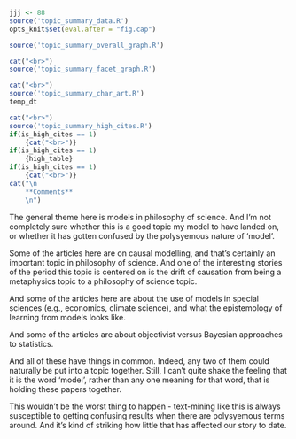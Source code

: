 ```r
jjj <- 88
source('topic_summary_data.R')
opts_knit$set(eval.after = "fig.cap")
```

```r
source('topic_summary_overall_graph.R')
```

```r
cat("<br>")
source('topic_summary_facet_graph.R')
```

```r
cat("<br>")
source('topic_summary_char_art.R')
temp_dt
```

```r
cat("<br>")
source('topic_summary_high_cites.R')
if(is_high_cites == 1)
	{cat("<br>")}
if(is_high_cites == 1)
	{high_table}
if(is_high_cites == 1)
	{cat("<br>")}
cat("\n
	**Comments**
	\n")
```

The general theme here is models in philosophy of science. And I'm not completely sure whether this is a good topic my model to have landed on, or whether it has gotten confused by the polysyemous nature of 'model'.

Some of the articles here are on causal modelling, and that's certainly an important topic in philosophy of science. And one of the interesting stories of the period this topic is centered on is the drift of causation from being a metaphysics topic to a philosophy of science topic.

And some of the articles here are about the use of models in special sciences (e.g., economics, climate science), and what the epistemology of learning from models looks like.

And some of the articles are about objectivist versus Bayesian approaches to statistics.

And all of these have things in common. Indeed, any two of them could naturally be put into a topic together. Still, I can't quite shake the feeling that it is the word 'model', rather than any one meaning for that word, that is holding these papers together.

This wouldn't be the worst thing to happen - text-mining like this is always susceptible to getting confusing results when there are polysyemous terms around. And it's kind of striking how little that has affected our story to date.